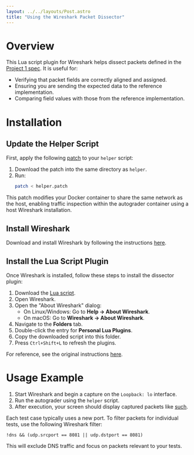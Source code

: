 ```yaml
---
layout: ../../layouts/Post.astro
title: "Using the Wireshark Packet Dissector"
---
```


# Overview

This Lua script plugin for Wireshark helps dissect packets defined in the [Project 1 spec](/projects/project1). It is useful for:

- Verifying that packet fields are correctly aligned and assigned.
- Ensuring you are sending the expected data to the reference implementation.
- Comparing field values with those from the reference implementation.

# Installation

## Update the Helper Script

First, apply the following [patch](/misc/dissector/helper.patch) to your `helper` script:

1. Download the patch into the same directory as `helper`.
2. Run:
   ```sh
   patch < helper.patch
   ```

This patch modifies your Docker container to share the same network as the host, enabling traffic inspection within the autograder container using a host Wireshark installation.

## Install Wireshark

Download and install Wireshark by following the instructions [here](https://www.wireshark.org/download.html).

## Install the Lua Script Plugin

Once Wireshark is installed, follow these steps to install the dissector plugin:

1. Download the [Lua script](/misc/dissector/w25_118_p1_protocol.lua).
2. Open Wireshark.
3. Open the "About Wireshark" dialog:
   - On Linux/Windows: Go to **Help → About Wireshark**.
   - On macOS: Go to **Wireshark → About Wireshark**.
4. Navigate to the **Folders** tab.
5. Double-click the entry for **Personal Lua Plugins**.
6. Copy the downloaded script into this folder.
7. Press `Ctrl+Shift+L` to refresh the plugins.

For reference, see the original instructions [here](https://www.quantulum.co.uk/blog/tldr-wireshark-udp-dissector/).

# Usage Example

1. Start Wireshark and begin a capture on the `Loopback: lo` interface.
2. Run the autograder using the `helper` script.
3. After execution, your screen should display captured packets like [such](/misc/dissector/example_use.png).

Each test case typically uses a new port. To filter packets for individual tests, use the following Wireshark filter:

```wireshark
!dns && (udp.srcport == 8081 || udp.dstport == 8081)
```

This will exclude DNS traffic and focus on packets relevant to your tests.
